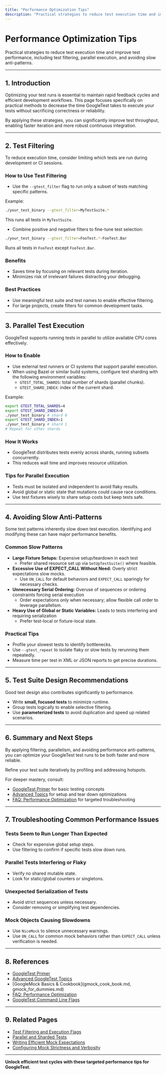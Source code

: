 ```yaml
---
title: "Performance Optimization Tips"
description: "Practical strategies to reduce test execution time and improve test performance, including test filtering, parallel execution, and avoiding slow anti-patterns."
---
```


# Performance Optimization Tips

Practical strategies to reduce test execution time and improve test performance, including test filtering, parallel execution, and avoiding slow anti-patterns.

---

## 1. Introduction

Optimizing your test runs is essential to maintain rapid feedback cycles and efficient development workflows. This page focuses specifically on practical methods to decrease the time GoogleTest takes to execute your tests without sacrificing correctness or reliability.

By applying these strategies, you can significantly improve test throughput, enabling faster iteration and more robust continuous integration.

---

## 2. Test Filtering

To reduce execution time, consider limiting which tests are run during development or CI sessions.

### How to Use Test Filtering

- Use the `--gtest_filter` flag to run only a subset of tests matching specific patterns.

Example:
```bash
./your_test_binary --gtest_filter=MyTestSuite.*
```
This runs all tests in `MyTestSuite`.

- Combine positive and negative filters to fine-tune test selection:

```bash
./your_test_binary --gtest_filter=FooTest.*-FooTest.Bar
```
Runs all tests in `FooTest` except `FooTest.Bar`.

### Benefits

- Saves time by focusing on relevant tests during iteration.
- Minimizes risk of irrelevant failures distracting your debugging.

### Best Practices

- Use meaningful test suite and test names to enable effective filtering.
- For large projects, create filters for common development tasks.

---

## 3. Parallel Test Execution

GoogleTest supports running tests in parallel to utilize available CPU cores effectively.

### How to Enable

- Use external test runners or CI systems that support parallel execution.
- When using Bazel or similar build systems, configure test sharding with the following environment variables:
  - `GTEST_TOTAL_SHARDS`: total number of shards (parallel chunks).
  - `GTEST_SHARD_INDEX`: index of the current shard.

Example:
```bash
export GTEST_TOTAL_SHARDS=4
export GTEST_SHARD_INDEX=0
./your_test_binary # shard 0
export GTEST_SHARD_INDEX=1
./your_test_binary # shard 1
# Repeat for other shards
```

### How It Works

- GoogleTest distributes tests evenly across shards, running subsets concurrently.
- This reduces wall time and improves resource utilization.

### Tips for Parallel Execution

- Tests must be isolated and independent to avoid flaky results.
- Avoid global or static state that mutations could cause race conditions.
- Use test fixtures wisely to share setup costs but keep tests safe.

---

## 4. Avoiding Slow Anti-Patterns

Some test patterns inherently slow down test execution. Identifying and modifying these can have major performance benefits.

### Common Slow Patterns

- **Large Fixture Setups:** Expensive setup/teardown in each test
  - Prefer shared resource set up via `SetUpTestSuite()` where feasible.
- **Excessive Use of EXPECT_CALL Without Need:** Overly strict expectations slow mocks.
  - Use `ON_CALL` for default behaviors and `EXPECT_CALL` sparingly for necessary checks.
- **Unnecessary Serial Ordering:** Overuse of sequences or ordering constraints forcing serial execution
  - Order expectations only when necessary; allow flexible call order to leverage parallelism.
- **Heavy Use of Global or Static Variables:** Leads to tests interfering and requiring serialization
  - Prefer test-local or fixture-local state.

### Practical Tips

- Profile your slowest tests to identify bottlenecks.
- Use `--gtest_repeat` to isolate flaky or slow tests by rerunning them repeatedly.
- Measure time per test in XML or JSON reports to get precise durations.

---

## 5. Test Suite Design Recommendations

Good test design also contributes significantly to performance.

- Write **small, focused tests** to minimize runtime.
- Group tests logically to enable selective filtering.
- Use **parameterized tests** to avoid duplication and speed up related scenarios.

---

## 6. Summary and Next Steps

By applying filtering, parallelism, and avoiding performance anti-patterns, you can optimize your GoogleTest test runs to be both faster and more reliable.

Refine your test suite iteratively by profiling and addressing hotspots.

For deeper mastery, consult:

- [GoogleTest Primer](primer.md) for basic testing concepts
- [Advanced Topics](advanced.md) for setup and tear down optimizations
- [FAQ: Performance Optimization](faq-performance-optimization.md) for targeted troubleshooting

---

## 7. Troubleshooting Common Performance Issues

### Tests Seem to Run Longer Than Expected

- Check for expensive global setup steps.
- Use filtering to confirm if specific tests slow down runs.

### Parallel Tests Interfering or Flaky

- Verify no shared mutable state.
- Look for static/global counters or singletons.

### Unexpected Serialization of Tests

- Avoid strict sequences unless necessary.
- Consider removing or simplifying test dependencies.

### Mock Objects Causing Slowdowns

- Use `NiceMock` to silence unnecessary warnings.
- Use `ON_CALL` for common mock behaviors rather than `EXPECT_CALL` unless verification is needed.

---

## 8. References

- [GoogleTest Primer](primer.md)
- [Advanced GoogleTest Topics](advanced.md)
- [GoogleMock Basics & Cookbook](gmock_cook_book.md, gmock_for_dummies.md)
- [FAQ: Performance Optimization](faq-performance-optimization.md)
- [GoogleTest Command Line Flags](advanced.md#running-test-programs-advanced-options)

---

## 9. Related Pages

- [Test Filtering and Execution Flags](advanced.md#selecting-tests)
- [Parallel and Sharded Tests](advanced.md#distributing-test-functions-to-multiple-machines)
- [Writing Efficient Mock Expectations](gmock_cook_book.md#UseOnCall)
- [Configuring Mock Strictness and Verbosity](api-reference/advanced-mocking-features/behavior-strictness.md)

---

**Unlock efficient test cycles with these targeted performance tips for GoogleTest.**